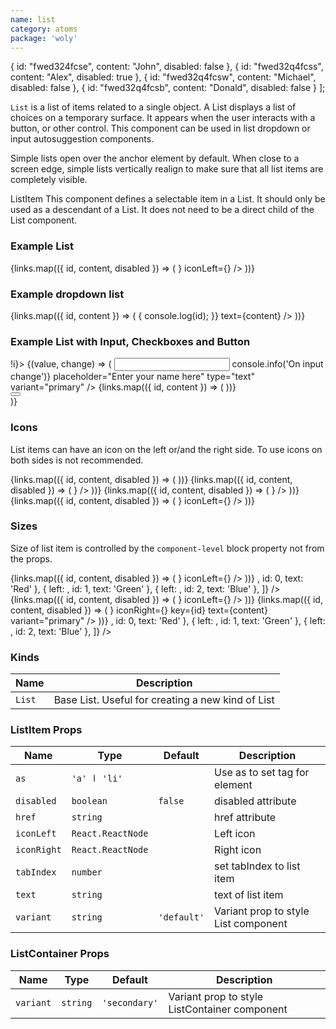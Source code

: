 ```yaml
---
name: list
category: atoms
package: 'woly'
---
```



  {
    id: "fwed324fcse",
    content: "John",
    disabled: false
  },
  {
    id: "fwed32q4fcss",
    content: "Alex",
    disabled: true
  },
    {
    id: "fwed32q4fcsw",
    content: "Michael",
    disabled: false
  },
    {
    id: "fwed32q4fcsb",
    content: "Donald",
    disabled: false
  }
];

`List` is a list of items related to a single object.
A List displays a list of choices on a temporary surface. It appears when the user interacts with a button, or other control.
This component can be used in list dropdown or input autosuggestion components.

Simple lists open over the anchor element by default.
When close to a screen edge, simple lists vertically realign to make sure that all list items are completely visible.

ListItem
This component defines a selectable item in a List. It should only be used as a descendant of a List.
It does not need to be a direct child of the List component.

### Example List

<Playground>
  <block.L>
    <ListContainer variant="primary" style={{ width: '100%' }}>
      {links.map(({ id, content, disabled }) => (
        <ListItem
          key={id}
          as="a"
          href={`#${id}`}
          disabled={disabled}
          text={content}
          iconRight={<InfoIcon />}
          iconLeft={<InfoIcon />}
        />
      ))}
    </ListContainer>
  </block.L>
</Playground>

### Example dropdown list

<Playground>
  <Surface>
    <ListContainer variant="primary" style={{ width: '100%' }} as="ul">
      {links.map(({ id, content }) => (
        <ListItem
          as="li"
          tabIndex={1}
          key={id}
          onClick={() => {
            console.log(id);
          }}
          text={content}
        />
      ))}
    </ListContainer>
  </Surface>
</Playground>

### Example List with Input, Checkboxes and Button

<Playground>
  <block.L>
    <State initial={false} change={(i) => !i}>
      {(value, change) => (
        <ListContainer variant="primary" style={{ width: '100%' }}>
          <Surface>
            <Input
              name="name"
              onChange={(event) => console.info('On input change')}
              placeholder="Enter your name here"
              type="text"
              variant="primary"
            />
            {links.map(({ id, content }) => (
              <Checkbox
                checked={value}
                id="small"
                onChange={change}
                text={content}
                variant="primary"
                key={id}
              />
            ))}
            <div style={{ display: 'flex', flexDirection: 'column' }}>
              <Button text="Show more" variant="primary" />
            </div>
          </Surface>
        </ListContainer>
      )}
    </State>
  </block.L>
</Playground>

### Icons

List items can have an icon on the left or/and the right side. To use icons on both sides is not recommended.

<Playground>
  <Surface variant="primary">
    <ListContainer style={{ width: '100%' }}>
      {links.map(({ id, content, disabled }) => (
        <ListItem key={id} as="a" href={`#${id}`} disabled={disabled} text={content} />
      ))}
    </ListContainer>
  </Surface>
  <Surface variant="primary">
    <ListContainer style={{ width: '100%' }}>
      {links.map(({ id, content, disabled }) => (
        <ListItem
          key={id}
          as="a"
          href={`#${id}`}
          disabled={disabled}
          text={content}
          iconLeft={<InfoIcon />}
        />
      ))}
    </ListContainer>
  </Surface>
  <Surface variant="primary">
    <ListContainer style={{ width: '100%' }}>
      {links.map(({ id, content, disabled }) => (
        <ListItem
          key={id}
          as="a"
          href={`#${id}`}
          disabled={disabled}
          text={content}
          iconRight={<InfoIcon />}
        />
      ))}
    </ListContainer>
  </Surface>
  <Surface variant="primary">
    <ListContainer style={{ width: '100%' }}>
      {links.map(({ id, content, disabled }) => (
        <ListItem
          key={id}
          as="a"
          href={`#${id}`}
          disabled={disabled}
          text={content}
          iconRight={<InfoIcon />}
          iconLeft={<InfoIcon />}
        />
      ))}
    </ListContainer>
  </Surface>
</Playground>

### Sizes

Size of list item is controlled by the `component-level` block property not from the props.

<Playground>
  <block.S>
    <ListContainer variant="primary" style={{ width: '100%' }}>
      {links.map(({ id, content, disabled }) => (
        <ListItem
          key={id}
          as="a"
          href={`#${id}`}
          disabled={disabled}
          text={content}
          iconRight={<InfoIcon />}
          iconLeft={<InfoIcon />}
        />
      ))}
    </ListContainer>
  </block.S>
  <block.M>
    <List
      variant="primary"
      list={[
        { left: <InfoIcon />, id: 0, text: 'Red' },
        { left: <InfoIcon />, id: 1, text: 'Green' },
        { left: <InfoIcon />, id: 2, text: 'Blue' },
      ]}
    />
  </block.M>
  <block.L>
    <ListContainer variant="primary" style={{ width: '100%' }}>
      {links.map(({ id, content, disabled }) => (
        <ListItem
          key={id}
          as="a"
          href={`#${id}`}
          disabled={disabled}
          text={content}
          iconRight={<InfoIcon />}
          iconLeft={<InfoIcon />}
        />
      ))}
    </ListContainer>
  </block.L>
  <block.XL>
    <ListContainer variant="primary" style={{ width: '100%' }} as="ul">
      {links.map(({ id, content, disabled }) => (
        <ListItem
          as="a"
          disabled={disabled}
          href={`#${id}`}
          iconLeft={<InfoIcon />}
          iconRight={<InfoIcon />}
          key={id}
          text={content}
          variant="primary"
        />
      ))}
    </ListContainer>
  </block.XL>
  <block.H>
    <List
      variant="primary"
      list={[
        { left: <InfoIcon />, id: 0, text: 'Red' },
        { left: <InfoIcon />, id: 1, text: 'Green' },
        { left: <InfoIcon />, id: 2, text: 'Blue' },
      ]}
    />
  </block.H>
</Playground>

### Kinds

| Name   | Description                                       |
| ------ | ------------------------------------------------- |
| `List` | Base List. Useful for creating a new kind of List |

### ListItem Props

| Name        | Type              | Default     | Description                          |
| ----------- | ----------------- | ----------- | ------------------------------------ |
| `as`        | `'a' ӏ 'li'`      |             | Use as to set tag for element        |
| `disabled`  | `boolean`         | `false `    | disabled attribute                   |
| `href`      | `string`          |             | href attribute                       |
| `iconLeft`  | `React.ReactNode` |             | Left icon                            |
| `iconRight` | `React.ReactNode` |             | Right icon                           |
| `tabIndex`  | `number`          |             | set tabIndex to list item            |
| `text`      | `string`          |             | text of list item                    |
| `variant`   | `string`          | `'default'` | Variant prop to style List component |

### ListContainer Props

| Name      | Type     | Default       | Description                                   |
| --------- | -------- | ------------- | --------------------------------------------- |
| `variant` | `string` | `'secondary'` | Variant prop to style ListContainer component |
